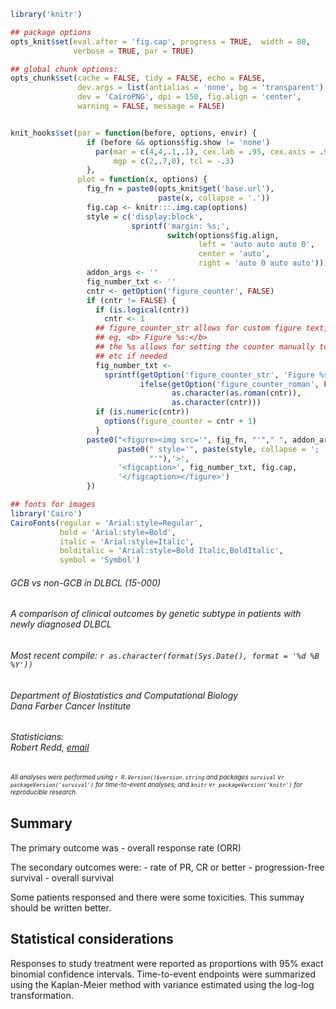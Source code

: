 ```r
library('knitr')

## package options
opts_knit$set(eval.after = 'fig.cap', progress = TRUE,  width = 80, 
              verbose = TRUE, par = TRUE)

## global chunk options:
opts_chunk$set(cache = FALSE, tidy = FALSE, echo = FALSE,
               dev.args = list(antialias = 'none', bg = 'transparent'),
               dev = 'CairoPNG', dpi = 150, fig.align = 'center',
               warning = FALSE, message = FALSE)


knit_hooks$set(par = function(before, options, envir) {
                 if (before && options$fig.show != 'none') 
                   par(mar = c(4,4,.1,.1), cex.lab = .95, cex.axis = .9, 
                       mgp = c(2,.7,0), tcl = -.3)
                 },
               plot = function(x, options) {
                 fig_fn = paste0(opts_knit$get('base.url'),
                                 paste(x, collapse = '.'))
                 fig.cap <- knitr:::.img.cap(options)
                 style = c('display:block',
                           sprintf('margin: %s;',
                                   switch(options$fig.align,
                                          left = 'auto auto auto 0',
                                          center = 'auto',
                                          right = 'auto 0 auto auto')))
                 addon_args <- ''
                 fig_number_txt <- ''
                 cntr <- getOption('figure_counter', FALSE)
                 if (cntr != FALSE) {
                   if (is.logical(cntr))
                     cntr <- 1
                   ## figure_counter_str allows for custom figure text, 
                   ## eg, <b> Figure %s:</b>
                   ## the %s allows for setting the counter manually to 1a, 1b, 
                   ## etc if needed
                   fig_number_txt <- 
                     sprintf(getOption('figure_counter_str', 'Figure %s: '),
                             ifelse(getOption('figure_counter_roman', FALSE),
                                    as.character(as.roman(cntr)), 
                                    as.character(cntr)))
                   if (is.numeric(cntr))
                     options(figure_counter = cntr + 1)
                   }
                 paste0("<figure><img src='", fig_fn, "'"," ", addon_args,
                        paste0(" style='", paste(style, collapse = '; '), 
                               "'"),'>',
                        '<figcaption>', fig_number_txt, fig.cap, 
                        '</figcaption></figure>')
                 })

## fonts for images
library('Cairo')
CairoFonts(regular = 'Arial:style=Regular',
           bold = 'Arial:style=Bold',
           italic = 'Arial:style=Italic',
           bolditalic = 'Arial:style=Bold Italic,BoldItalic',
           symbol = 'Symbol')
```

###### GCB vs non-GCB in DLBCL (15-000)

###### A comparison of clinical outcomes by genetic subtype in patients with newly diagnosed DLBCL

###### Most recent compile: `r as.character(format(Sys.Date(), format = '%d %B %Y'))`

###### Department of Biostatistics and Computational Biology<br />Dana Farber Cancer Institute

###### Statisticians:<br />Robert Redd, <a href="mailto:rredd@jimmy.harvard.edu?subject=DLBCL">email</a>

###### <font size = 1>All analyses were performed using `r R.Version()$version.string` and packages `survival` v`r packageVersion('survival')` for time-to-event analyses; and `knitr` v`r packageVersion('knitr')` for reproducible research.</font>

## Summary

The primary outcome was
    - overall response rate (ORR)

The secondary outcomes were:
    - rate of PR, CR or better
    - progression-free survival
    - overall survival

Some patients responsed and there were some toxicities. This summay should be written better.

## Statistical considerations

Responses to study treatment were reported as proportions with 95% exact binomial confidence intervals. Time-to-event endpoints were summarized using the Kaplan-Meier method with variance estimated using the log-log transformation.
